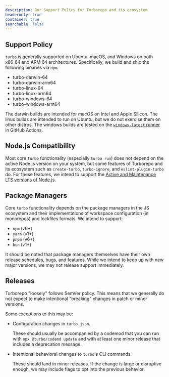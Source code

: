 ```yaml
---
description: Our Support Policy for Turborepo and its ecosystem
headeronly: true
container: true
searchable: false
---
```


## Support Policy

`turbo` is generally supported on Ubuntu, macOS, and Windows on both x86_64 and ARM 64 architectures.
Specifically, we build and ship the following binaries via `npm`:

- turbo-darwin-64
- turbo-darwin-arm64
- turbo-linux-64
- turbo-linux-arm64
- turbo-windows-64
- turbo-windows-arm64

The darwin builds are intended for macOS on Intel and Apple Silicon. The linux
builds are intended to run on Ubuntu, but we do not exercise them on other
distros. The windows builds are tested on the [`windows-latest` runner][2] in
GitHub Actions.

## Node.js Compatibility

Most core `turbo` functionality (especially `turbo run`) does not depend on the
active Node.js version on your system, but some features of Turborepo and its ecosystem
such as `create-turbo`, `turbo-ignore`, and `eslint-plugin-turbo` do. For these features,
we intend to support the [Active and Maintenance LTS versions of Node.js][1].

## Package Managers

Core `turbo` functionality depends on the package managers in the JS ecosystem
and their implementations of workspace configuration (in monorepos) and
lockfiles formats. We intend to support:

- `npm` (v6+)
- `yarn` (v1+)
- `pnpm` (v6+)
- `bun` (v1+)

It should be noted that package managers themselves have their own release
schedules, bugs, and features. While we intend to keep up with new major
versions, we may not release support immediately.

## Releases

Turborepo "loosely" follows SemVer policy. This means that we generally do not
expect to make intentional "breaking" changes in patch or minor versions.

Some exceptions to this may be:

- Configuration changes in `turbo.json`.

  These should usually be accompanied by a codemod that you can run with
  `npx @turbo/codemd update` and with at least one minor release that includes a
  deprecation message.

- Intentional behavioral changes to `turbo`'s CLI commands.

  These should land in minor releases. If the change is large or disruptive enough, we may
  include flags to opt into the previous behavior.

[1]: https://nodejs.org/en/about/previous-releases
[2]: https://docs.github.com/en/actions/using-jobs/choosing-the-runner-for-a-job#choosing-github-hosted-runners
